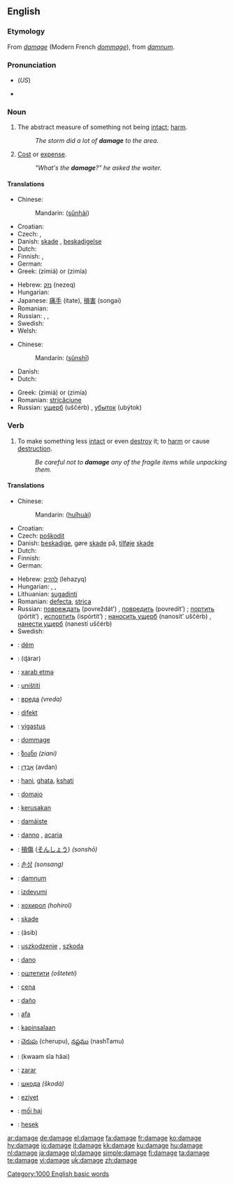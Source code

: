 {{wikipedia}}
==English==

===Etymology===
From {{OF.}} ''[[#Old French|damage]]'' (Modern French ''[[dommage]]''), from {{L.}} ''[[damnum]]''.

===Pronunciation===
* {{IPA|/ˈdæmədʒ/}} (''US'')
* {{audio|en-us-damage.ogg|Audio (US)}}

===Noun===
{{en-noun}}

# The abstract measure of something not being [[intact]]; [[harm]].
#: ''The storm did a lot of '''damage''' to the area.''
# {{slang}} [[cost|Cost]] or [[expense]].
#: ''"What's the '''damage'''?" he asked the waiter.''

====Translations====
{{trans-top|abstract measure of something not being intact; harm}}
* Chinese:
*: Mandarin: {{zh-ts|損害|损害}} ([[sǔn]][[hài]])
* Croatian: {{t-|hr|šteta|f}}
* Czech: {{t-|cs|poškození|n}}, {{t-|cs|škoda|f}}
* Danish: [[skade]] {{c}}, [[beskadigelse]] {{c}}
* Dutch: {{t+|nl|schade}}
* Finnish: {{t+|fi|vaurio}}, {{t+|fi|vahinko}}
* German: {{t+|de|Schaden|m}}
* Greek: {{t+|el|ζημιά|f|sc=Grek}} (zimiá) or {{t|el|ζημία|f|sc=Grek}} (zimía)
{{trans-mid}}
* Hebrew: [[נזק]] (nezeq) {{m}}
* Hungarian: {{t+|hu|kár}}
* Japanese: [[痛手]] (itate), [[損害]] (songai)
* Romanian: {{t-|ro|avarie}}
* Russian: {{t+|ru|повреждение|n|tr=povreždénije|sc=Cyrl}}, {{t+|ru|ущерб|m|tr=uščérb|sc=Cyrl}}, {{t+|ru|вред|m|tr=vred|sc=Cyrl}}
* Swedish: {{t+|sv|skada|c}}
* Welsh: {{t-|cy|difrod|m|xs=Welsh}}
{{trans-bottom}}

{{trans-top|cost or expense}}
* Chinese:
*: Mandarin: {{zh-ts|損失|损失}} ([[sǔn]][[shī]])
* Danish: {{t-|da|skade|c}}
* Dutch: {{t+|nl|schade}}
{{trans-mid}}
* Greek: {{t+|el|ζημιά|f|sc=Grek}} (zimiá) or {{t|el|ζημία|f|sc=Grek}} (zimía)
* Romanian: [[stricăciune]]
* Russian: [[ущерб]] (uščérb) {{m}}, [[убыток]] (ubýtok) {{m}}
{{trans-bottom}}

===Verb===
{{en-verb|damag|ing}}

# To make something less [[intact]] or even [[destroy]] it; to [[harm]] or cause [[destruction]].
#: ''Be careful not to '''damage''' any of the fragile items while unpacking them.''

====Translations====
{{trans-top|to make something less intact or even destroy it; to harm or cause destruction}}
* Chinese:
*: Mandarin: {{zh-ts|毀壞|毁坏}} ([[huǐ]][[huài]])
* Croatian: {{t-|hr|oštetiti}}
* Czech: [[poškodit]]
* Danish: [[beskadige]], gøre [[skade]] på, [[tilføje]] [[skade]]
* Dutch: {{t+|nl|beschadigen}}
* Finnish: {{t+|fi|vaurioittaa}}
* German: {{t+|de|beschädigen}}
{{trans-mid}}
* Hebrew: [[להזיק]] (lehazyq)
* Hungarian: {{t|hu|megkárosít}}, {{t|hu|megrongál}}, {{t|hu|tönkretesz}}
* Lithuanian: [[sugadinti]]
* Romanian: [[defecta]], [[strica]]
* Russian: [[повреждать]] (povreždát’) {{impf}}, [[повредить]] (povredít’) {{pf}}; [[портить]] (pórtit’) {{impf}}, [[испортить]] (ispórtit’) {{pf}}; [[наносить ущерб]] (nanosít’ uščérb) {{impf}}, [[нанести ущерб]] (nanestí uščérb) {{pf}}
* Swedish: {{t+|sv|skada}}
{{trans-bottom}}

{{checktrans-top}}
* {{ttbc|Albanian}}: [[dëm]]
* {{ttbc|Arabic}}: {{Arab|[[ضرر]]}} (ɖárar)
* {{ttbc|Azerbaijani}}: [[xarab etmə]]
* {{ttbc|Bosnian}}: [[uništiti]]
* {{ttbc|Bulgarian}}: [[вреда]] ''(vreda)''
* {{ttbc|Esperanto}}: [[difekt]]
* {{ttbc|Estonian}}: [[vigastus]]
* {{ttbc|French}}: [[dommage]] {{m}}
* {{ttbc|Georgian}}: [[ზიანი]] ''(ziani)''
* {{ttbc|Hebrew}}: [[אבדן|אָבְדָן]] (avdan)
* {{ttbc|Hindi}}: [[hani]], [[ghata]], [[kshati]]
* {{ttbc|Ido}}: [[domajo]]
* {{ttbc|Indonesian}}: [[kerusakan]]
* {{ttbc|Irish}}: [[damáiste]]
* {{ttbc|Italian}}: [[danno]] {{m}}, [[acaria]] {{f}}
* {{ttbc|Japanese}}: [[損傷]] ([[そんしょう]]) ''(sonshō)''
* {{ttbc|Korean}}: [[손상]] ''(sonsang)''
{{checktrans-mid}}
* {{ttbc|Latin}}: [[damnum]] {{n}}
* {{ttbc|Latvian}}: [[izdevumi]]
* {{ttbc|Mongolian}}: [[хохирол]] ''(hohirol)''
* {{ttbc|Norwegian}}: [[skade]]
* {{ttbc|Persian}}: {{fa-Arab|[[آسیب]]}} (âsib)
* {{ttbc|Polish}}: [[uszkodzenie]] {{n}}, [[szkoda]] {{f}}
* {{ttbc|Portuguese}}: [[dano]]
* {{ttbc|Serbian}}: [[оштетити]] ''(ošteteti)''
* {{ttbc|Slovak}}: [[cena]]
* {{ttbc|Spanish}}: [[daño]]
* {{ttbc|Swahili}}: [[afa]]
* {{ttbc|Tagalog}}: [[kapinsalaan]]
* {{ttbc|Telugu}}: [[చెరుపు]] (cherupu), [[నష్టము]] (nashTamu)
* {{ttbc|Thai}}: {{Thai|[[ความเสียหาย]]}} (kwaam sĭa hăai)
* {{ttbc|Turkish}}: [[zarar]]
* {{ttbc|Ukrainian}}: [[шкода]] ''(škodá)''
* {{ttbc|Uyghur}}: [[eziyet]]
* {{ttbc|Vietnamese}}: [[mối hại]]
* {{ttbc|Yiddish}}: [[hesek]]
{{checktrans-bottom}}

[[Category:1000 English basic words]]

[[ar:damage]]
[[de:damage]]
[[el:damage]]
[[fa:damage]]
[[fr:damage]]
[[ko:damage]]
[[hy:damage]]
[[io:damage]]
[[it:damage]]
[[kk:damage]]
[[ku:damage]]
[[hu:damage]]
[[nl:damage]]
[[ja:damage]]
[[pl:damage]]
[[simple:damage]]
[[fi:damage]]
[[ta:damage]]
[[te:damage]]
[[vi:damage]]
[[uk:damage]]
[[zh:damage]]